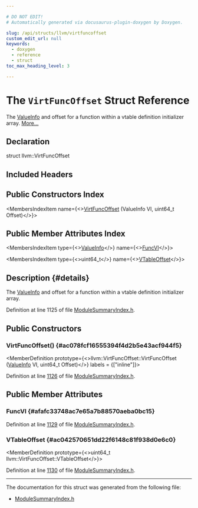 ```yaml
---

# DO NOT EDIT!
# Automatically generated via docusaurus-plugin-doxygen by Doxygen.

slug: /api/structs/llvm/virtfuncoffset
custom_edit_url: null
keywords:
  - doxygen
  - reference
  - struct
toc_max_heading_level: 3

---
```





# The `VirtFuncOffset` Struct Reference

<DoxygenPage pluginConfig={pluginConfig}>

The <a href="/docs/api/structs/llvm/valueinfo">ValueInfo</a> and offset for a function within a vtable definition initializer array. <a href="#details">More...</a>

## Declaration

<CodeBlock>struct llvm::VirtFuncOffset</CodeBlock>

## Included Headers

<IncludesList>
<IncludesListItem
  filePath="llvm/IR/ModuleSummaryIndex.h"
  permalink="/docs/api/files/include/include/llvm/include/llvm/ir/modulesummaryindex-h"
  isLocal="true" />
</IncludesList>

## Public Constructors Index

<MembersIndex>

<MembersIndexItem
  name={<><a href="#ac078fcf16555394f4d2b5e43acf944f5">VirtFuncOffset</a> (ValueInfo VI, uint64&#95;t Offset)</>}>
</MembersIndexItem>

</MembersIndex>

## Public Member Attributes Index

<MembersIndex>

<MembersIndexItem
  type={<><a href="/docs/api/structs/llvm/valueinfo">ValueInfo</a></>}
  name={<><a href="#afafc33748ac7e65a7b88570aeba0bc15">FuncVI</a></>}>
</MembersIndexItem>

<MembersIndexItem
  type={<>uint64&#95;t</>}
  name={<><a href="#ac042570651dd22f6148c81f938d0e6c0">VTableOffset</a></>}>
</MembersIndexItem>

</MembersIndex>

## Description {#details}

The <a href="/docs/api/structs/llvm/valueinfo">ValueInfo</a> and offset for a function within a vtable definition initializer array.

Definition at line 1125 of file <a href="/docs/api/files/include/include/llvm/include/llvm/ir/modulesummaryindex-h">ModuleSummaryIndex.h</a>.

<SectionDefinition>

## Public Constructors

### VirtFuncOffset() {#ac078fcf16555394f4d2b5e43acf944f5}

<MemberDefinition
  prototype={<>llvm::VirtFuncOffset::VirtFuncOffset (<a href="/docs/api/structs/llvm/valueinfo">ValueInfo</a> VI, uint64&#95;t Offset)</>}
  labels = {["inline"]}>

Definition at line <a href="/docs/api/files/include/include/llvm/include/llvm/ir/modulesummaryindex-h/#l01126">1126</a> of file <a href="/docs/api/files/include/include/llvm/include/llvm/ir/modulesummaryindex-h">ModuleSummaryIndex.h</a>.
</MemberDefinition>

</SectionDefinition>

<SectionDefinition>

## Public Member Attributes

### FuncVI {#afafc33748ac7e65a7b88570aeba0bc15}

<MemberDefinition
  prototype="ValueInfo llvm::VirtFuncOffset::FuncVI">

Definition at line <a href="/docs/api/files/include/include/llvm/include/llvm/ir/modulesummaryindex-h/#l01129">1129</a> of file <a href="/docs/api/files/include/include/llvm/include/llvm/ir/modulesummaryindex-h">ModuleSummaryIndex.h</a>.
</MemberDefinition>

### VTableOffset {#ac042570651dd22f6148c81f938d0e6c0}

<MemberDefinition
  prototype={<>uint64&#95;t llvm::VirtFuncOffset::VTableOffset</>}>

Definition at line <a href="/docs/api/files/include/include/llvm/include/llvm/ir/modulesummaryindex-h/#l01130">1130</a> of file <a href="/docs/api/files/include/include/llvm/include/llvm/ir/modulesummaryindex-h">ModuleSummaryIndex.h</a>.
</MemberDefinition>

</SectionDefinition>

<hr/>

The documentation for this struct was generated from the following file:

<ul>
<li><a href="/docs/api/files/include/include/llvm/include/llvm/ir/modulesummaryindex-h">ModuleSummaryIndex.h</a></li>
</ul>

</DoxygenPage>
